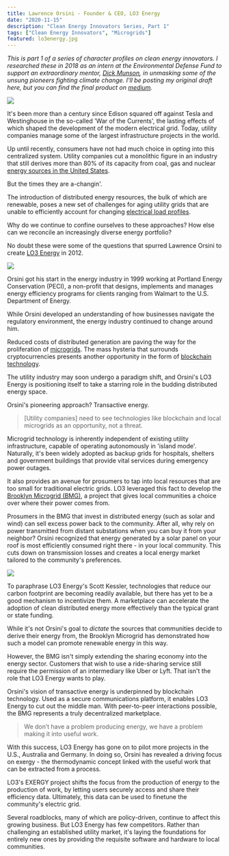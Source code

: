 ```yaml
---
title: Lawrence Orsini - Founder & CEO, LO3 Energy
date: "2020-11-15"
description: "Clean Energy Innovators Series, Part 1"
tags: ["Clean Energy Innovators", "Microgrids"]
featured: lo3energy.jpg
---
```

*This is part 1 of a series of character profiles on clean energy innovators.
I researched these in 2018 as an intern at the Environmental Defense Fund to support
an extraordinary mentor, [Dick Munson](https://medium.com/@dickmunson), in 
unmasking some of the unsung pioneers fighting climate change. I'll be posting 
my original draft here, but you can find the final product on
[medium](https://medium.com/the-fourth-wave/meet-the-innovators-battling-climate-change-d23b04642d0f).*

![](./lo3energy.jpg)

It's been more than a century since Edison
squared off against Tesla and Westinghouse in the so-called 'War of the
Currents', the lasting effects of which shaped the development of the
modern electrical grid. Today, utility companies manage some of the
largest infrastructure projects in the world.

Up until recently, consumers have not had much choice in opting into
this centralized system. Utility companies cut a monolithic figure in an
industry that still derives more than 80% of its capacity from coal, gas
and nuclear [energy sources in the United
States](https://www.eia.gov/tools/faqs/faq.php?id=427&t=3).

But the times they are a-changin'.

The introduction of distributed energy resources, the bulk of which are
renewable, poses a new set of challenges for aging utility grids that
are unable to efficiently account for changing [electrical load
profiles](https://www.energy.gov/eere/articles/confronting-duck-curve-how-address-over-generation-solar-energy).

Why do we continue to confine ourselves to these approaches? How else
can we reconcile an increasingly diverse energy portfolio?

No doubt these were some of the questions that spurred Lawrence Orsini to create [LO3
Energy](https://lo3energy.com/) in 2012.

![](./lawrence_orsini.png)

Orsini got his start in the energy industry in 1999 working at Portland
Energy Conservation (PECI), a non-profit that designs, implements and
manages energy efficiency programs for clients ranging from Walmart to
the U.S. Department of Energy.

While Orsini developed an understanding of how businesses navigate the
regulatory environment, the energy industry continued to change around
him.

Reduced costs of distributed generation are paving the way for the
proliferation of
[microgrids](https://www.energy.gov/articles/how-microgrids-work). The
mass hysteria that surrounds cryptocurrencies presents another
opportunity in the form of [blockchain
technology](https://blockgeeks.com/guides/what-is-blockchain-technology/).

The utility industry may soon undergo a paradigm shift, and Orsini's LO3
Energy is positioning itself to take a starring role in the budding
distributed energy space.

Orsini's pioneering approach? Transactive energy.

> [Utility companies] need to see technologies like blockchain and local microgrids as an opportunity, not a threat.

Microgrid technology is inherently independent of existing utility
infrastructure, capable of operating autonomously in 'island mode'.
Naturally, it's been widely adopted as backup grids for hospitals,
shelters and government buildings that provide vital services during
emergency power outages.

It also provides an avenue for prosumers to tap into local resources
that are too small for traditional electric grids. LO3 leveraged this
fact to develop the [Brooklyn Microgrid
(BMG)](https://www.sciencedirect.com/science/article/pii/S030626191730805X?via%3Dihub),
a project that gives local communities a choice over where their power
comes from.

Prosumers in the BMG that invest in distributed energy (such as solar and wind) can sell
excess power back to the community. After all, why rely on power
transmitted from distant substations when you can buy it from your
neighbor? Orsini recognized that energy generated by a solar panel on
your roof is most efficiently consumed right there - in your local
community. This cuts down on transmission losses and creates a local
energy market tailored to the community's preferences.

![](./microgrid_setup.png)

To paraphrase LO3 Energy's Scott Kessler, technologies that reduce our
carbon footprint are becoming readily available, but there has yet to be
a good mechanism to incentivize them. A marketplace can accelerate the
adoption of clean distributed energy more effectively than the typical
grant or state funding.

While it's not Orsini's goal to *dictate* the sources that communities
decide to derive their energy from, the Brooklyn Microgrid has
demonstrated how such a model can promote renewable energy in this way.

However, the BMG isn't simply extending the sharing economy into the
energy sector. Customers that wish to use a ride-sharing service still
require the permission of an intermediary like Uber or Lyft. That isn't
the role that LO3 Energy wants to play.

Orsini's vision of transactive energy is underpinned by blockchain
technology. Used as a secure communications platform, it enables LO3
Energy to cut out the middle man. With peer-to-peer interactions
possible, the BMG represents a truly decentralized marketplace.

> We don’t have a problem producing energy, we have a problem making it into useful work.

With this success, LO3 Energy has gone on to pilot more projects in the
U.S., Australia and Germany. In doing so, Orsini has revealed a driving
focus on exergy - the thermodynamic concept linked with the useful work
that can be extracted from a process.

LO3's EXERGY project shifts the focus from the production of energy to
the production of work, by letting users securely access and share their
efficiency data. Ultimately, this data can be used to finetune the
community's electric grid.

Several roadblocks, many of which are policy-driven, continue to affect
this growing business. But LO3 Energy has few competitors. Rather than
challenging an established utility market, it's laying the foundations
for entirely new ones by providing the requisite software and hardware
to local communities.